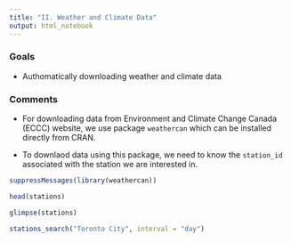 ```yaml
---
title: "II. Weather and Climate Data"
output: html_notebook
---
```


### Goals

* Authomatically downloading weather and climate data

### Comments

* For downloading data from Environment and Climate Change Canada (ECCC) website,
we use package `weathercan` which can be installed directly from CRAN. 

* To downlaod data using this package, we need to know the `station_id`
associated with the station we are interested in.


```r
suppressMessages(library(weathercan))
```

```r
head(stations)
```

```r
glimpse(stations)
```

```r
stations_search("Toronto City", interval = "day")
```

```r

```